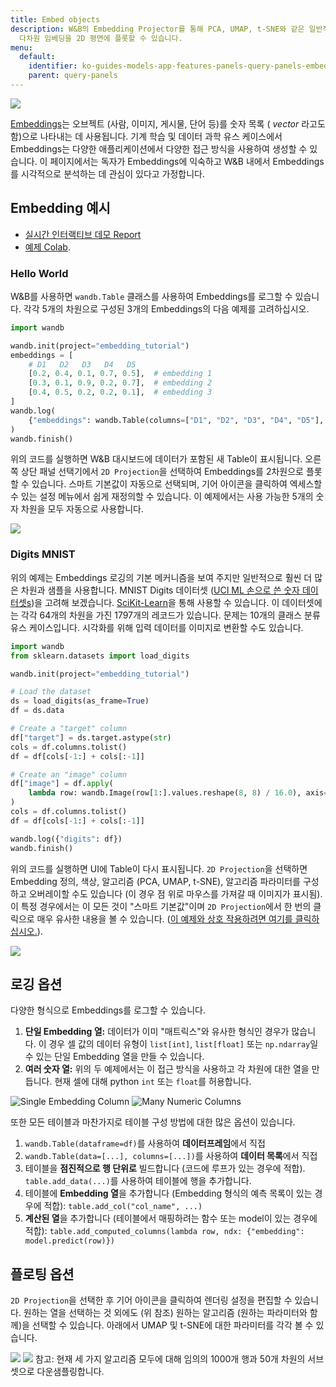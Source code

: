 ```yaml
---
title: Embed objects
description: W&B의 Embedding Projector를 통해 PCA, UMAP, t-SNE와 같은 일반적인 차원 축소 알고리즘을 사용하여
  다차원 임베딩을 2D 평면에 플롯할 수 있습니다.
menu:
  default:
    identifier: ko-guides-models-app-features-panels-query-panels-embedding-projector
    parent: query-panels
---
```


<Frame>
    <img src="/images/weave/embedding_projector.png"  />
</Frame>

[Embeddings](https://developers.google.com/machine-learning/crash-course/embeddings/video-lecture)는 오브젝트 (사람, 이미지, 게시물, 단어 등)를 숫자 목록 ( _vector_ 라고도 함)으로 나타내는 데 사용됩니다. 기계 학습 및 데이터 과학 유스 케이스에서 Embeddings는 다양한 애플리케이션에서 다양한 접근 방식을 사용하여 생성할 수 있습니다. 이 페이지에서는 독자가 Embeddings에 익숙하고 W&B 내에서 Embeddings를 시각적으로 분석하는 데 관심이 있다고 가정합니다.

## Embedding 예시

- [실시간 인터랙티브 데모 Report](https://wandb.ai/timssweeney/toy_datasets/reports/Feature-Report-W-B-Embeddings-Projector--VmlldzoxMjg2MjY4?accessToken=bo36zrgl0gref1th5nj59nrft9rc4r71s53zr2qvqlz68jwn8d8yyjdz73cqfyhq)
- [예제 Colab](https://colab.research.google.com/drive/1DaKL4lZVh3ETyYEM1oJ46ffjpGs8glXA#scrollTo=D--9i6-gXBm_).

### Hello World

W&B를 사용하면 `wandb.Table` 클래스를 사용하여 Embeddings를 로그할 수 있습니다. 각각 5개의 차원으로 구성된 3개의 Embeddings의 다음 예제를 고려하십시오.

```python
import wandb

wandb.init(project="embedding_tutorial")
embeddings = [
    # D1   D2   D3   D4   D5
    [0.2, 0.4, 0.1, 0.7, 0.5],  # embedding 1
    [0.3, 0.1, 0.9, 0.2, 0.7],  # embedding 2
    [0.4, 0.5, 0.2, 0.2, 0.1],  # embedding 3
]
wandb.log(
    {"embeddings": wandb.Table(columns=["D1", "D2", "D3", "D4", "D5"], data=embeddings)}
)
wandb.finish()
```

위의 코드를 실행하면 W&B 대시보드에 데이터가 포함된 새 Table이 표시됩니다. 오른쪽 상단 패널 선택기에서 `2D Projection`을 선택하여 Embeddings를 2차원으로 플롯할 수 있습니다. 스마트 기본값이 자동으로 선택되며, 기어 아이콘을 클릭하여 엑세스할 수 있는 설정 메뉴에서 쉽게 재정의할 수 있습니다. 이 예제에서는 사용 가능한 5개의 숫자 차원을 모두 자동으로 사용합니다.

<Frame>
    <img src="/images/app_ui/weave_hello_world.png"  />
</Frame>

### Digits MNIST

위의 예제는 Embeddings 로깅의 기본 메커니즘을 보여 주지만 일반적으로 훨씬 더 많은 차원과 샘플을 사용합니다. MNIST Digits 데이터셋 ([UCI ML 손으로 쓴 숫자 데이터셋](https://archive.ics.uci.edu/ml/datasets/Optical+Recognition+of+Handwritten+Digits)[s](https://archive.ics.uci.edu/ml/datasets/Optical+Recognition+of+Handwritten+Digits))을 고려해 보겠습니다. [SciKit-Learn](https://scikit-learn.org/stable/modules/generated/sklearn.datasets.load_digits.html)을 통해 사용할 수 있습니다. 이 데이터셋에는 각각 64개의 차원을 가진 1797개의 레코드가 있습니다. 문제는 10개의 클래스 분류 유스 케이스입니다. 시각화를 위해 입력 데이터를 이미지로 변환할 수도 있습니다.

```python
import wandb
from sklearn.datasets import load_digits

wandb.init(project="embedding_tutorial")

# Load the dataset
ds = load_digits(as_frame=True)
df = ds.data

# Create a "target" column
df["target"] = ds.target.astype(str)
cols = df.columns.tolist()
df = df[cols[-1:] + cols[:-1]]

# Create an "image" column
df["image"] = df.apply(
    lambda row: wandb.Image(row[1:].values.reshape(8, 8) / 16.0), axis=1
)
cols = df.columns.tolist()
df = df[cols[-1:] + cols[:-1]]

wandb.log({"digits": df})
wandb.finish()
```

위의 코드를 실행하면 UI에 Table이 다시 표시됩니다. `2D Projection`을 선택하면 Embedding 정의, 색상, 알고리즘 (PCA, UMAP, t-SNE), 알고리즘 파라미터를 구성하고 오버레이할 수도 있습니다 (이 경우 점 위로 마우스를 가져갈 때 이미지가 표시됨). 이 특정 경우에서는 이 모든 것이 "스마트 기본값"이며 `2D Projection`에서 한 번의 클릭으로 매우 유사한 내용을 볼 수 있습니다. ([이 예제와 상호 작용하려면 여기를 클릭하십시오.](https://wandb.ai/timssweeney/embedding_tutorial/runs/k6guxhum?workspace=user-timssweeney)).

<Frame>
    <img src="/images/weave/embedding_projector.png"  />
</Frame>

## 로깅 옵션

다양한 형식으로 Embeddings를 로그할 수 있습니다.

1. **단일 Embedding 열:** 데이터가 이미 "매트릭스"와 유사한 형식인 경우가 많습니다. 이 경우 셀 값의 데이터 유형이 `list[int]`, `list[float]` 또는 `np.ndarray`일 수 있는 단일 Embedding 열을 만들 수 있습니다.
2. **여러 숫자 열:** 위의 두 예제에서는 이 접근 방식을 사용하고 각 차원에 대한 열을 만듭니다. 현재 셀에 대해 python `int` 또는 `float`를 허용합니다.

<Frame>
    <img src="/images/weave/logging_options.png" alt="Single Embedding Column"  />
</Frame>
<Frame>
    <img src="/images/weave/logging_option_image_right.png" alt="Many Numeric Columns"  />
</Frame>

또한 모든 테이블과 마찬가지로 테이블 구성 방법에 대한 많은 옵션이 있습니다.

1. `wandb.Table(dataframe=df)`를 사용하여 **데이터프레임**에서 직접
2. `wandb.Table(data=[...], columns=[...])`를 사용하여 **데이터 목록**에서 직접
3. 테이블을 **점진적으로 행 단위로** 빌드합니다 (코드에 루프가 있는 경우에 적합). `table.add_data(...)`를 사용하여 테이블에 행을 추가합니다.
4. 테이블에 **Embedding 열**을 추가합니다 (Embedding 형식의 예측 목록이 있는 경우에 적합): `table.add_col("col_name", ...)`
5. **계산된 열**을 추가합니다 (테이블에서 매핑하려는 함수 또는 model이 있는 경우에 적합): `table.add_computed_columns(lambda row, ndx: {"embedding": model.predict(row)})`

## 플로팅 옵션

`2D Projection`을 선택한 후 기어 아이콘을 클릭하여 렌더링 설정을 편집할 수 있습니다. 원하는 열을 선택하는 것 외에도 (위 참조) 원하는 알고리즘 (원하는 파라미터와 함께)을 선택할 수 있습니다. 아래에서 UMAP 및 t-SNE에 대한 파라미터를 각각 볼 수 있습니다.

<Frame>
    <img src="/images/weave/plotting_options_left.png"  />
</Frame>
<Frame>
    <img src="/images/weave/plotting_options_right.png"  />
</Frame>

<Note>
참고: 현재 세 가지 알고리즘 모두에 대해 임의의 1000개 행과 50개 차원의 서브셋으로 다운샘플링합니다.
</Note>
